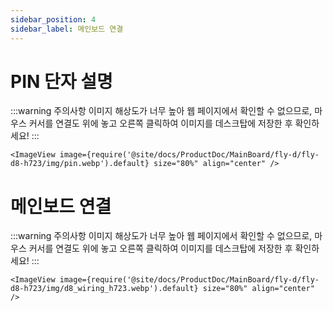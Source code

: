 ```yaml
---
sidebar_position: 4
sidebar_label: 메인보드 연결
---
```




# PIN 단자 설명

:::warning 주의사항
이미지 해상도가 너무 높아 웹 페이지에서 확인할 수 없으므로, 마우스 커서를 연결도 위에 놓고 오른쪽 클릭하여 이미지를 데스크탑에 저장한 후 확인하세요!
:::

    <ImageView image={require('@site/docs/ProductDoc/MainBoard/fly-d/fly-d8-h723/img/pin.webp').default} size="80%" align="center" />


# 메인보드 연결

:::warning 주의사항
이미지 해상도가 너무 높아 웹 페이지에서 확인할 수 없으므로, 마우스 커서를 연결도 위에 놓고 오른쪽 클릭하여 이미지를 데스크탑에 저장한 후 확인하세요!
:::

    <ImageView image={require('@site/docs/ProductDoc/MainBoard/fly-d/fly-d8-h723/img/d8_wiring_h723.webp').default} size="80%" align="center" />
